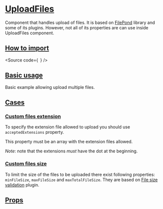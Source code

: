 

<Meta of={Stories} />

# [UploadFiles](#uploadfiles)

Component that handles upload of files. It is based on [FilePond](https://github.com/pqina/filepond) library
and some of its plugins. However, not all of its properties are can use
inside UploadFiles component.

## [How to import](#how-to-import)

<Source
  code={`
`}
/>

## [Basic usage](#basic-usage)

Basic example allowing upload multiple files.

<Canvas of={Stories.Base} />

## [Cases](#cases)

### [Custom files extension](#custom-files-extension)

To specify the extension file allowed to upload you should use
`acceptedExtensions` property.

This property must be an array with the extension files allowed.

_Note_: note that the extensions _must_ have the dot at the beginning.

### [Custom files size](#custom-files-size)

To limit the size of the files to be uploaded there exist following properties: `minFileSize`,
`maxFileSize` and `maxTotalFileSize`. They are based on
[File size validation](https://pqina.nl/filepond/docs/api/plugins/file-validate-size/)
plugin.

## [Props](#props)

<ArgTypes of={Stories} />
